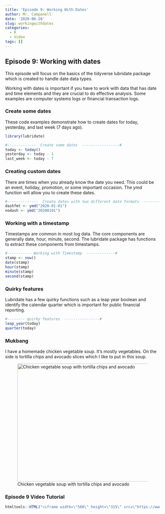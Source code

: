 ---
title: 'Episode 9: Working With Dates'
author: Mr. Campanell
date: '2020-06-28'
slug: workingwithdates
categories:
  - R
  - Video
tags: []
---

## Episode 9: Working with dates

This episode will focus on the basics of the tidyverse lubridate package which is created to handle date data types.

Working with dates is important if you have to work with data that has date and time elements and they are crucial to do effective analysis.  Some examples are computer systems logs or financial transaction logs.

###  Create some dates

These code examples demonstrate how to create dates for today, yesterday, and last week (7 days ago).

```{r}
library(lubridate)

#-------------  Create some dates  -----------------#
today <- today()
yesterday <- today - 1
last_week <- today - 7


```

### Creating custom dates

There are times when you already know the date you need.  This could be an event, holiday, promotion, or some important occasion.   The ymd function will allow you to create these dates.

```{r}
#--------------  Create dates with two different date formats  ------------#
dashfmt <- ymd("2020-01-01")
nodash <- ymd("20200101")

```

### Working with a timestamp

Timestamps are common in most log data.   The core components are generally date, hour, minute, second.   The lubridate package has functions to extract these components from timestamps.

```{r}
#----------- Working with Timestamp  -------------#
stamp <- now()
date(stamp)
hour(stamp)
minute(stamp)
second(stamp)

```

###  Quirky features

Lubridate has a few quirky functions such as a leap year boolean and identify the calendar quarter which is important for public financial reporting.  

```{r}
#-------- quirky features  ----------------#
leap_year(today)
quarter(today)

```


### Mukbang

I have a homemade chicken vegetable soup.  It's mostly vegetables.  On the side is tortilla chips and avocado slices which I like to put in this soup.

![Chicken vegetable soup with tortilla chips and avocado](/post/2020-06-28-workingwithdates.en_files/chickenvegetablesoup.jpg){width=512px height=384px}

### Episode 9 Video Tutorial

```{r}

htmltools::HTML("<iframe width=\"560\" height=\"315\" src=\"https://www.youtube.com/embed/xwtkAv5o6lw\" frameborder=\"0\" allow=\"accelerometer; autoplay; encrypted-media; gyroscope; picture-in-picture\" allowfullscreen></iframe>")

```

